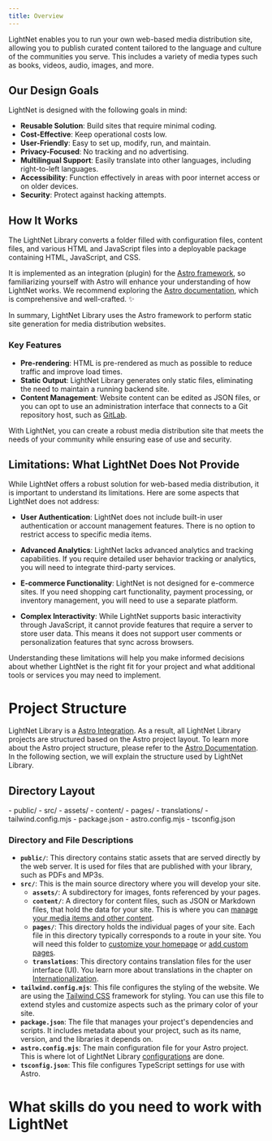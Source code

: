 ```yaml
---
title: Overview
---
```



LightNet enables you to run your own web-based media distribution site, allowing you to publish curated content tailored to the language and culture of the communities you serve. This includes a variety of media types such as books, videos, audio, images, and more.

## Our Design Goals

LightNet is designed with the following goals in mind:

- **Reusable Solution**: Build sites that require minimal coding.
- **Cost-Effective**: Keep operational costs low.
- **User-Friendly**: Easy to set up, modify, run, and maintain.
- **Privacy-Focused**: No tracking and no advertising.
- **Multilingual Support**: Easily translate into other languages, including right-to-left languages.
- **Accessibility**: Function effectively in areas with poor internet access or on older devices.
- **Security**: Protect against hacking attempts.

## How It Works

The LightNet Library converts a folder filled with configuration files, content files, and various HTML and JavaScript files into a deployable package containing HTML, JavaScript, and CSS.

It is implemented as an integration (plugin) for the [Astro framework](https://astro.build), so familiarizing yourself with Astro will enhance your understanding of how LightNet works. 
We recommend exploring the [Astro documentation](https://docs.astro.build/en/getting-started/), which is comprehensive and well-crafted. ✨

In summary, LightNet Library uses the Astro framework to perform static site generation for media distribution websites.

### Key Features

- **Pre-rendering**: HTML is pre-rendered as much as possible to reduce traffic and improve load times.
- **Static Output**: LightNet Library generates only static files, eliminating the need to maintain a running backend site.
- **Content Management**: Website content can be edited as JSON files, or you can opt to use an administration interface that connects to a Git repository host, such as [GitLab](https://gitlab.com).

With LightNet, you can create a robust media distribution site that meets the needs of your community while ensuring ease of use and security.

## Limitations: What LightNet Does Not Provide

While LightNet offers a robust solution for web-based media distribution, it is important to understand its limitations. Here are some aspects that LightNet does not address:

- **User Authentication**: LightNet does not include built-in user authentication or account management features. There is no option to restrict access to specific media items.

- **Advanced Analytics**: LightNet lacks advanced analytics and tracking capabilities. If you require detailed user behavior tracking or analytics, you will need to integrate third-party services.

- **E-commerce Functionality**: LightNet is not designed for e-commerce sites. If you need shopping cart functionality, payment processing, or inventory management, you will need to use a separate platform.

- **Complex Interactivity**: While LightNet supports basic interactivity through JavaScript, it cannot provide features that require a server to store user data. This means it does not support user comments or personalization features that sync across browsers.

Understanding these limitations will help you make informed decisions about whether LightNet is the right fit for your project and what additional tools or services you may need to implement.

# Project Structure

LightNet Library is a [Astro Integration](https://docs.astro.build/en/guides/integrations-guide/). As a result, 
all LightNet Library projects are structured based on the Astro project layout. 
To learn more about the Astro project structure, please refer to 
the [Astro Documentation](https://docs.astro.build/en/basics/project-structure/). In the following section, 
we will explain the structure used by LightNet Library.

## Directory Layout

<FileTree>
- public/
- src/
  - assets/
  - content/
  - pages/
  - translations/
- tailwind.config.mjs
- package.json
- astro.config.mjs
- tsconfig.json
</FileTree>

### Directory and File Descriptions

- **`public/`**: This directory contains static assets that are served directly by the web server. It is used for files that are published with your library, such as PDFs and MP3s.
- **`src/`**: This is the main source directory where you will develop your site.
  - **`assets/`**: A subdirectory for images, fonts referenced by your pages.
  - **`content/`**: A directory for content files, such as JSON or Markdown files, that hold the data for your site. This is where you can [manage your media items and other content](/add-content/understand-content).
  - **`pages/`**: This directory holds the individual pages of your site. Each file in this directory typically corresponds to a route in your site. You will need this folder to [customize your homepage](/build/customize-home) or [add custom pages](/build/add-custom-pages).
  - **`translations`**: This directory contains translation files for the user interface (UI). You learn more about translations in the chapter on [Internationalization](/build/internationalization).
- **`tailwind.config.mjs`**: This file configures the styling of the website. We are using the [Tailwind CSS](https://tailwindcss.com/) framework for styling. You can use this file to extend styles and customize aspects such as the primary color of your site.
- **`package.json`**: The file that manages your project's dependencies and scripts. It includes metadata about your project, such as its name, version, and the libraries it depends on.
- **`astro.config.mjs`**: The main configuration file for your Astro project. This is where lot of LightNet Library [configurations](/build/configurations) are done.
- **`tsconfig.json`**: This file configures TypeScript settings for use with Astro.

# What skills do you need to work with LightNet


